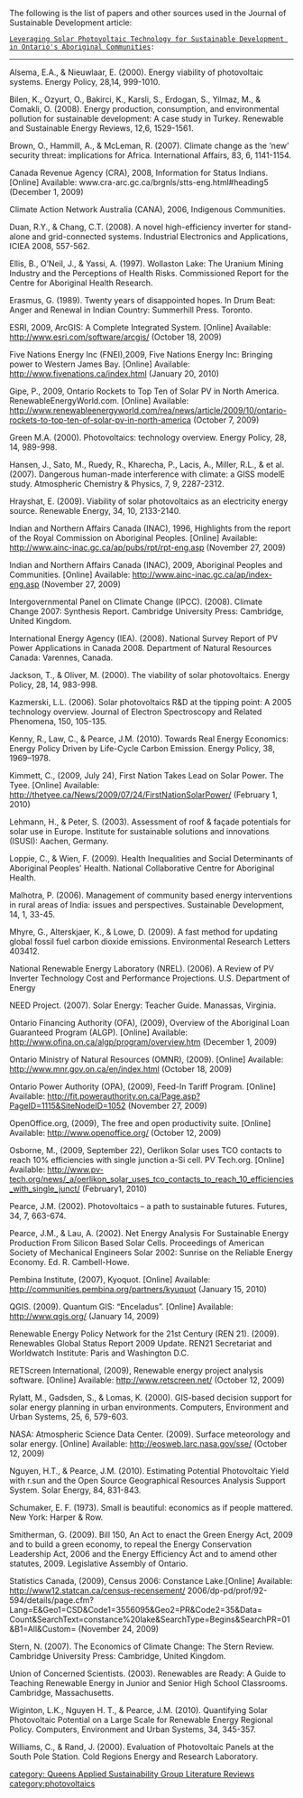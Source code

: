 {{QASpage}}

The following is the list of papers and other sources used in the Journal of Sustainable Development article:
 [[Leveraging Solar Photovoltaic Technology for Sustainable Development in Ontario's Aboriginal Communities]]:
----

Alsema, E.A., & Nieuwlaar, E. (2000). Energy viability of photovoltaic systems. Energy Policy, 28,14, 999-1010.

Bilen, K., Ozyurt, O., Bakirci, K., Karsli, S., Erdogan, S., Yilmaz, M., & Comakli, O. (2008). Energy production, consumption, and environmental pollution for sustainable development: A case study in Turkey. Renewable and Sustainable Energy Reviews, 12,6, 1529-1561.

Brown, O., Hammill, A., & McLeman, R. (2007). Climate change as the ‘new’ security threat: implications for Africa. International Affairs, 83, 6, 1141-1154.

Canada Revenue Agency (CRA), 2008,  Information for Status Indians. [Online] Available: 
www.cra-arc.gc.ca/brgnls/stts-eng.html#heading5 (December 1, 2009)

Climate Action Network Australia (CANA), 2006, Indigenous Communities. 

Duan, R.Y., & Chang, C.T. (2008). A novel high-efficiency inverter for stand-alone and grid-connected systems. Industrial Electronics and Applications, ICIEA 2008, 557-562.

Ellis, B., O’Neil, J., & Yassi, A. (1997). Wollaston Lake: The Uranium Mining Industry and the Perceptions of Health Risks. Commissioned Report for the Centre for 
Aboriginal Health Research. 

Erasmus, G. (1989). Twenty years of disappointed hopes. In Drum Beat: Anger and Renewal in Indian Country: Summerhill Press. Toronto. 

ESRI, 2009, ArcGIS: A Complete Integrated System. [Online] Available: http://www.esri.com/software/arcgis/ (October 18, 2009)

Five Nations Energy Inc (FNEI),2009, Five Nations Energy Inc: Bringing power to Western James Bay. [Online] Available: http://www.fivenations.ca/index.html (January 20, 2010)

Gipe, P., 2009, Ontario Rockets to Top Ten of Solar PV in North America. RenewableEnergyWorld.com. [Online] Available: http://www.renewableenergyworld.com/rea/news/article/2009/10/ontario-rockets-to-top-ten-of-solar-pv-in-north-america (October 7, 2009)

Green M.A. (2000). Photovoltaics: technology overview. Energy Policy, 28, 14, 989-998.

Hansen, J., Sato, M., Ruedy, R., Kharecha, P., Lacis, A., Miller, R.L., & et al. (2007). Dangerous human-made interference with climate: a GISS modelE study. Atmospheric Chemistry & Physics, 7, 9, 2287-2312.

Hrayshat, E. (2009). Viability of solar photovoltaics as an electricity energy source. Renewable Energy, 34, 10, 2133-2140.

Indian and Northern Affairs Canada (INAC), 1996, Highlights from the report of the Royal Commission on Aboriginal Peoples. [Online] Available: http://www.ainc-inac.gc.ca/ap/pubs/rpt/rpt-eng.asp (November 27, 2009)

Indian and Northern Affairs Canada (INAC), 2009, Aboriginal Peoples and Communities. [Online] Available: http://www.ainc-inac.gc.ca/ap/index-eng.asp (November 27, 2009)

Intergovernmental Panel on Climate Change (IPCC). (2008). Climate Change 2007: Synthesis Report. Cambridge University Press: Cambridge, United Kingdom.

International Energy Agency (IEA). (2008). National Survey Report of PV Power Applications in Canada 2008. Department of Natural Resources Canada: Varennes, Canada.

Jackson, T., & Oliver, M. (2000). The viability of solar photovoltaics. Energy Policy, 28, 14, 983-998.

Kazmerski, L.L. (2006). Solar photovoltaics R&D at the tipping point: A 2005 technology overview. Journal of Electron Spectroscopy and Related Phenomena, 150, 105-135. 

Kenny, R., Law, C., & Pearce, J.M. (2010). Towards Real Energy Economics: Energy Policy Driven by Life-Cycle Carbon Emission. Energy Policy, 38, 1969–1978.

Kimmett, C., (2009, July 24), First Nation Takes Lead on Solar Power. The Tyee. [Online] Available: http://thetyee.ca/News/2009/07/24/FirstNationSolarPower/ (February 1, 2010)

Lehmann, H., & Peter, S. (2003). Assessment of roof & façade potentials for solar use in Europe. Institute for sustainable solutions and innovations (ISUSI): Aachen, Germany.

Loppie, C., & Wien, F. (2009). Health Inequalities and Social Determinants of Aboriginal Peoples' Health. National Collaborative Centre for Aboriginal Health. 

Malhotra, P. (2006). Management of community based energy interventions in rural areas of India: issues and perspectives. Sustainable Development, 14, 1, 33-45. 

Mhyre, G., Alterskjaer, K., & Lowe, D. (2009). A fast method for updating global fossil fuel carbon dioxide emissions. Environmental Research Letters 403412. 

National Renewable Energy Laboratory (NREL). (2006). A Review of PV Inverter Technology Cost and Performance Projections. U.S. Department of Energy

NEED Project. (2007). Solar Energy: Teacher Guide. Manassas, Virginia.

Ontario Financing Authority (OFA), (2009), Overview of the Aboriginal Loan Guaranteed Program (ALGP). [Online] Available: http://www.ofina.on.ca/algp/program/overview.htm (December 1, 2009)

Ontario Ministry of Natural Resources (OMNR), (2009).  [Online] Available: http://www.mnr.gov.on.ca/en/index.html  (October 18, 2009)

Ontario Power Authority (OPA), (2009), Feed-In Tariff Program. [Online] Available:      http://fit.powerauthority.on.ca/Page.asp?PageID=1115&SiteNodeID=1052 (November 27, 2009) 

OpenOffice.org, (2009), The free and open productivity suite. [Online] Available: http://www.openoffice.org/ (October 12, 2009)

Osborne, M., (2009, September 22), Oerlikon Solar uses TCO contacts to reach 10% efficiencies with single junction a-Si cell. PV Tech.org. [Online] Available: 
http://www.pv-tech.org/news/_a/oerlikon_solar_uses_tco_contacts_to_reach_10_efficiencies_with_single_junct/ (February1, 2010) 

Pearce, J.M. (2002). Photovoltaics – a path to sustainable futures. Futures, 34, 7, 663-674.

Pearce, J.M., & Lau, A. (2002). Net Energy Analysis For Sustainable Energy Production From Silicon Based Solar Cells. Proceedings of American Society of Mechanical Engineers Solar 2002: Sunrise on the Reliable Energy Economy. Ed. R. Cambell-Howe.

Pembina Institute, (2007), Kyoquot. [Online] Available: http://communities.pembina.org/partners/kyuquot (January 15, 2010)

QGIS. (2009). Quantum GIS: “Enceladus”. [Online] Available: http://www.qgis.org/ (January 14, 2009)

Renewable Energy Policy Network for the 21st Century (REN 21). (2009). Renewables Global Status Report 2009 Update. REN21 Secretariat and Worldwatch Institute: Paris and Washington D.C. 

RETScreen International, (2009), Renewable energy project analysis software. [Online] Available:
http://www.retscreen.net/ (October 12, 2009)

Rylatt, M., Gadsden, S., & Lomas, K. (2000). GIS-based decision support for solar energy planning in urban environments. Computers, Environment and Urban Systems, 25, 6, 579-603.

NASA: Atmospheric Science Data Center. (2009). Surface meteorology and solar energy. [Online] Available: http://eosweb.larc.nasa.gov/sse/ (October 12, 2009)

Nguyen, H.T., & Pearce, J.M. (2010). Estimating Potential Photovoltaic Yield with r.sun and the Open Source Geographical Resources Analysis Support System. Solar Energy, 84, 831-843.

Schumaker, E. F. (1973). Small is beautiful: economics as if people mattered. New York: Harper & Row.

Smitherman, G. (2009). Bill 150, An Act to enact the Green Energy Act, 2009 and to build a green economy, to repeal the Energy Conservation Leadership Act, 2006 and the Energy Efficiency Act and to amend other statutes, 2009. Legislative Assembly of Ontario.

Statistics Canada, (2009), Census 2006: Constance Lake.[Online] Available:  http://www12.statcan.ca/census-recensement/ 2006/dp-pd/prof/92-594/details/page.cfm?Lang=E&Geo1=CSD&Code1=3556095&Geo2=PR&Code2=35&Data= Count&SearchText=constance%20lake&SearchType=Begins&SearchPR=01&B1=All&Custom= (November 24, 2009)

Stern, N. (2007). The Economics of Climate Change: The Stern Review. Cambridge University Press: Cambridge, United Kingdom.

Union of Concerned Scientists. (2003). Renewables are Ready: A Guide to Teaching Renewable Energy in Junior and Senior High School Classrooms. Cambridge, Massachusetts. 

Wiginton, L.K., Nguyen H. T., & Pearce, J.M. (2010). Quantifying Solar Photovoltaic Potential on a Large Scale for Renewable Energy Regional Policy. Computers, Environment and Urban Systems, 34, 345-357. 

Williams, C., & Rand, J. (2000). Evaluation of Photovoltaic Panels at the South Pole Station. Cold Regions Energy and Research Laboratory.

[[category: Queens Applied Sustainability Group Literature Reviews ]]
[[category:photovoltaics]]